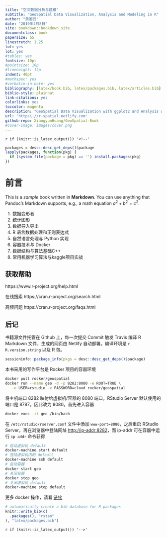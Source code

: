 ```yaml
--- 
title: "空间数据分析与建模"
subtitle: "GeoSpatial Data Visualization, Analysis and Modeling in R"
author: "黄湘云"
date: "2019年4月8日"
site: bookdown::bookdown_site
documentclass: book
papersize: b5
linestretch: 1.25
lof: yes
lot: yes
#tables: yes
fontsize: 10pt
#pointsize: 10p
#lineheight: 12p
indent: 40pt
#mathspec: yes
#verbatim-in-note: yes
bibliography: [latex/book.bib, latex/packages.bib, latex/articles.bib]
biblio-style: plainnat
link-citations: yes
colorlinks: yes
toccolor: magenta
description: "GeoSpatial Data Visualization with ggplot2 and Analysis with rstan in R."
url: 'https\://r-spatial.netlify.com'
github-repo: XiangyunHuang/GeoSpatial-Book
#cover-image: images/cover.png
---
```


`r if (knitr::is_latex_output()) '<!--'` 

```r
packages = desc::desc_get_deps()$package
lapply(packages, function(pkg) {
  if (system.file(package = pkg) == '') install.packages(pkg)
})
```

# 前言 {#preface .unnumbered}

\index{TinyTeX}

This is a _sample_ book written in **Markdown**. You can use anything that Pandoc's Markdown supports, e.g., a math equation $a^2 + b^2 = c^2$.

::: sidebar
1. 数据变形者
1. 统计图形
1. 数据导入导出
1. R 语言数据处理和正则表达式
1. 自然语言处理与 Python 实现
1. 容器技术与 Docker
1. 数据结构与算法基础C++
1. 常用机器学习算法与kaggle项目实战
:::


## 获取帮助 {#Getting-Help-with-R .unnumbered}

https://www.r-project.org/help.html

在线搜索 https://cran.r-project.org/search.html

高频问题 https://cran.r-project.org/faqs.html

[rseek]: https://rseek.org/

## 后记 {#colophon}

书籍源文件托管在 Github 上，每一次提交 Commit 触发 Travis 编译 R Markdown 文件，生成的网页由 Netlify 自动部署。编译环境是 `r R.version.string` 以及 R 包。

```r
sessioninfo::package_info(pkgs = desc::desc_get_deps()$package)
```

本书采用的写作平台是 Rocker 项目的容器环境

```bash
docker pull rocker/geospatial
docker run --name geo -d -p 8282:8080 -e ROOT=TRUE \
   -e USER=rstudio -e PASSWORD=cloud rocker/geospatial
```

将主机端口 8282 映射给虚拟机/容器的 8080 端口，RStudio Server 默认使用的端口是 8787，因此改为 8080。首先进入容器

```bash
docker exec -it geo /bin/bash
```

在 `/etc/rstudio/rserver.conf` 文件中添加 `www-port=8080`，之后重启 RStudio Server，再在浏览器中登陆网址 <http://ip-addr:8282>，而 ip-addr 可在容器中运行 `ip addr` 命令获得

```bash
# 启动虚拟机 default
docker-machine start default
# 登陆虚拟机内的 default 
docker-machine ssh default
# 启动容器
docker start geo
# 关闭容器
docker stop geo
# 关闭虚拟机 default
docker-machine stop default
```

更多 docker 操作，请看 [链接](https://notesdown.netlify.com/container.html#docker-machine)

```r
# automatically create a bib database for R packages
knitr::write_bib(c(
  .packages(), "rstan"
), "latex/packages.bib")
```

`r if (knitr::is_latex_output()) '-->'`
